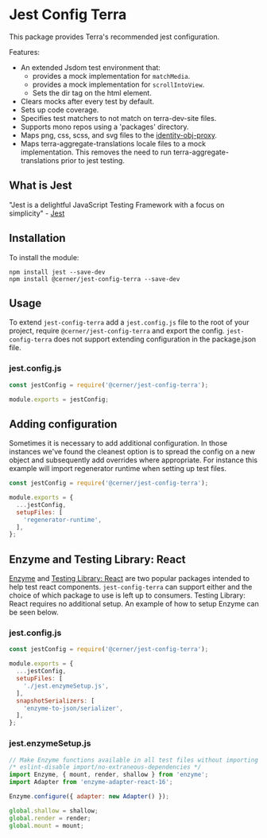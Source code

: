 
<Badge />

# Jest Config Terra

This package provides Terra's recommended jest configuration.

Features:
* An extended Jsdom test environment that:
  * provides a mock implementation for `matchMedia`.
  * provides a mock implementation for `scrollIntoView`.
  * Sets the dir tag on the html element.
* Clears mocks after every test by default.
* Sets up code coverage.
* Specifies test matchers to not match on terra-dev-site files.
* Supports mono repos using a 'packages' directory.
* Maps png, css, scss, and svg files to the [identity-obj-proxy](https://github.com/keyz/identity-obj-proxy).
* Maps terra-aggregate-translations locale files to a mock implementation. This removes the need to run terra-aggregate-translations prior to jest testing.


## What is Jest

"Jest is a delightful JavaScript Testing Framework with a focus on simplicity" - [Jest](https://jestjs.io/)

## Installation

To install the module:

```shell
npm install jest --save-dev
npm install @cerner/jest-config-terra --save-dev
```

## Usage
To extend `jest-config-terra` add a `jest.config.js` file to the root of your project, require `@cerner/jest-config-terra` and export the config. `jest-config-terra` does not support extending configuration in the package.json file.

### jest.config.js

```js
const jestConfig = require('@cerner/jest-config-terra');

module.exports = jestConfig;

```
## Adding configuration

Sometimes it is necessary to add additional configuration. In those instances we've found the cleanest option is to spread the config on a new object and subsequently add overrides where appropriate. For instance this example will import regenerator runtime when setting up test files.

```js
const jestConfig = require('@cerner/jest-config-terra');

module.exports = {
  ...jestConfig,
  setupFiles: [
    'regenerator-runtime',
  ],
};

```

## Enzyme and Testing Library: React

[Enzyme](https://enzymejs.github.io/enzyme/) and [Testing Library: React](https://testing-library.com/docs/react-testing-library/intro) are two popular packages intended to help test react components. `jest-config-terra` can support either and the choice of which package to use is left up to consumers. Testing Library: React requires no additional setup. An example of how to setup Enzyme can be seen below.

### jest.config.js

```js
const jestConfig = require('@cerner/jest-config-terra');

module.exports = {
  ...jestConfig,
  setupFiles: [
    './jest.enzymeSetup.js',
  ],
  snapshotSerializers: [
    'enzyme-to-json/serializer',
  ],
};
```

### jest.enzymeSetup.js

```js
// Make Enzyme functions available in all test files without importing
/* eslint-disable import/no-extraneous-dependencies */
import Enzyme, { mount, render, shallow } from 'enzyme';
import Adapter from 'enzyme-adapter-react-16';

Enzyme.configure({ adapter: new Adapter() });

global.shallow = shallow;
global.render = render;
global.mount = mount;
```
